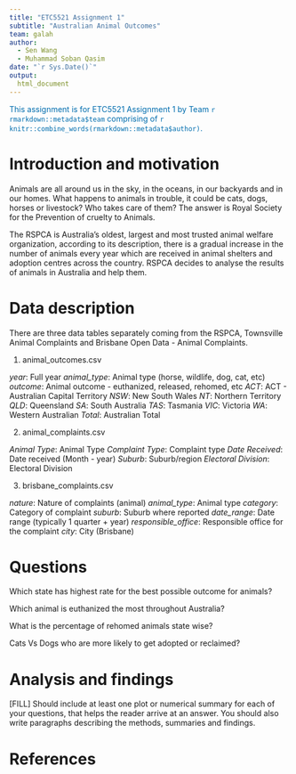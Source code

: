 ```yaml
---
title: "ETC5521 Assignment 1"
subtitle: "Australian Animal Outcomes"
team: galah
author:
  - Sen Wang
  - Muhammad Soban Qasim
date: "`r Sys.Date()`"
output: 
  html_document
---
```


[This assignment is for ETC5521 Assignment 1 by Team `r rmarkdown::metadata$team` comprising of `r knitr::combine_words(rmarkdown::metadata$author)`.]{style="color:#006DAE;"}


# Introduction and motivation

Animals are all around us in the sky, in the oceans, in our backyards and in our homes. What happens to animals in trouble, it could be cats, dogs, horses or livestock? Who takes care of them? The answer is Royal Society for the Prevention of cruelty to Animals.  

The RSPCA is Australia's oldest, largest and most trusted animal welfare organization, according to its description, there is a gradual increase in the number of animals every year which are received in animal shelters and adoption centres across the country. RSPCA decides to analyse the results of animals in Australia and help them.


# Data description

There are three data tables separately coming from the RSPCA, Townsville Animal Complaints and Brisbane Open Data - Animal Complaints.

1. animal_outcomes.csv

*year*: Full year
*animal_type*: Animal type (horse, wildlife, dog, cat, etc)
*outcome*: 	Animal outcome - euthanized, released, rehomed, etc
*ACT*: ACT - Australian Capital Territory
*NSW*: New South Wales
*NT*: Northern Territory
*QLD*: Queensland
*SA*: South Australia
*TAS*: Tasmania
*VIC*: Victoria
*WA*: Western Australian
*Total*: Australian Total

2. animal_complaints.csv

*Animal Type*: Animal Type
*Complaint Type*: Complaint type
*Date Received*: Date received (Month - year)
*Suburb*: Suburb/region
*Electoral Division*: Electoral Division

3. brisbane_complaints.csv

*nature*:	Nature of complaints (animal)
*animal_type*: Animal type
*category*: Category of complaint
*suburb*: Suburb where reported
*date_range*: Date range (typically 1 quarter + year)
*responsible_office*: Responsible office for the complaint
*city*: City (Brisbane)

# Questions 

Which state has highest rate for the best possible outcome for animals?

Which animal is euthanized the most throughout Australia?

What is the percentage of rehomed animals state wise?

Cats Vs Dogs who are more likely to get adopted or reclaimed?
 



# Analysis and findings

[FILL] Should include at least one plot or numerical summary for each of your questions, that helps the reader arrive at an answer. You should also write paragraphs describing the methods, summaries and findings. 

# References

